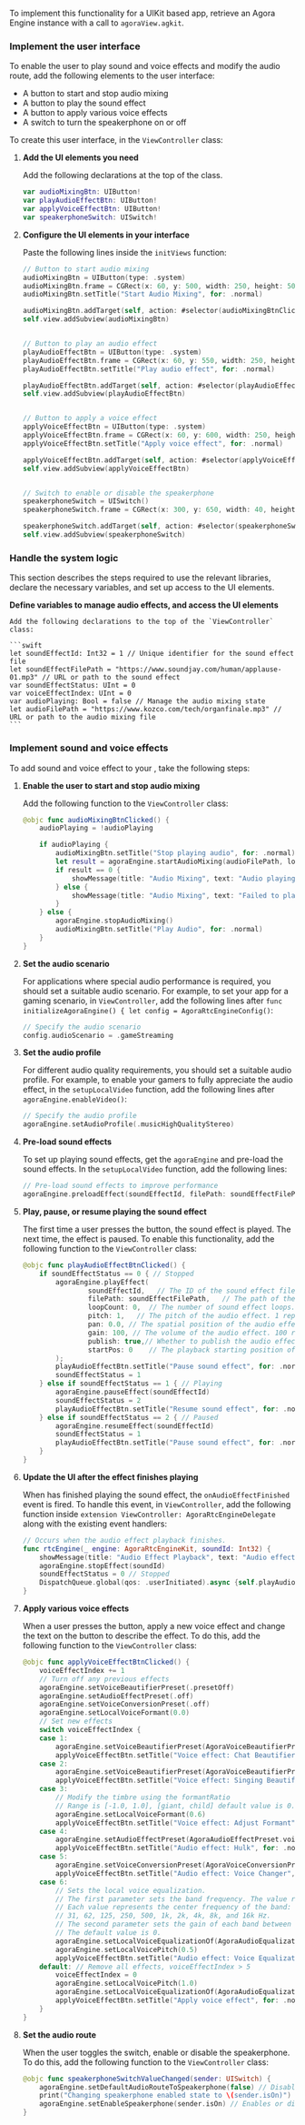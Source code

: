 <PlatformWrapper platform="ios">

To implement this functionality for a UIKit based app, retrieve an Agora Engine instance with a call to `agoraView.agkit`.

### Implement the user interface

To enable the user to play sound and voice effects and modify the audio route, add the following elements to the user interface:

* A button to start and stop audio mixing
* A button to play the sound effect
* A button to apply various voice effects
* A switch to turn the speakerphone on or off

To create this user interface, in the `ViewController` class:

1. **Add the UI elements you need**

    Add the following declarations at the top of the class.

    ```swift
    var audioMixingBtn: UIButton!
    var playAudioEffectBtn: UIButton!
    var applyVoiceEffectBtn: UIButton!
    var speakerphoneSwitch: UISwitch!
    ```

1. **Configure the UI elements in your interface**

    Paste the following lines inside the `initViews` function:

    ```swift
    // Button to start audio mixing
    audioMixingBtn = UIButton(type: .system)
    audioMixingBtn.frame = CGRect(x: 60, y: 500, width: 250, height: 50)
    audioMixingBtn.setTitle("Start Audio Mixing", for: .normal)

    audioMixingBtn.addTarget(self, action: #selector(audioMixingBtnClicked), for: .touchUpInside)
    self.view.addSubview(audioMixingBtn)


    // Button to play an audio effect
    playAudioEffectBtn = UIButton(type: .system)
    playAudioEffectBtn.frame = CGRect(x: 60, y: 550, width: 250, height: 50)
    playAudioEffectBtn.setTitle("Play audio effect", for: .normal)

    playAudioEffectBtn.addTarget(self, action: #selector(playAudioEffectBtnClicked), for: .touchUpInside)
    self.view.addSubview(playAudioEffectBtn)


    // Button to apply a voice effect
    applyVoiceEffectBtn = UIButton(type: .system)
    applyVoiceEffectBtn.frame = CGRect(x: 60, y: 600, width: 250, height: 50)
    applyVoiceEffectBtn.setTitle("Apply voice effect", for: .normal)

    applyVoiceEffectBtn.addTarget(self, action: #selector(applyVoiceEffectBtnClicked), for: .touchUpInside)
    self.view.addSubview(applyVoiceEffectBtn)


    // Switch to enable or disable the speakerphone
    speakerphoneSwitch = UISwitch()
    speakerphoneSwitch.frame = CGRect(x: 300, y: 650, width: 40, height: 50)

    speakerphoneSwitch.addTarget(self, action: #selector(speakerphoneSwitchValueChanged), for: .touchUpInside)
    self.view.addSubview(speakerphoneSwitch)
    ```

### Handle the system logic

This section describes the steps required to use the relevant libraries, declare the necessary variables, and set up access to the UI elements.

**Define variables to manage audio effects, and access the UI elements**

    Add the following declarations to the top of the `ViewController` class:

    ```swift
    let soundEffectId: Int32 = 1 // Unique identifier for the sound effect file
    let soundEffectFilePath = "https://www.soundjay.com/human/applause-01.mp3" // URL or path to the sound effect
    var soundEffectStatus: UInt = 0
    var voiceEffectIndex: UInt = 0
    var audioPlaying: Bool = false // Manage the audio mixing state
    let audioFilePath = "https://www.kozco.com/tech/organfinale.mp3" // URL or path to the audio mixing file
    ```

### Implement sound and voice effects

To add sound and voice effect to your <Vpl k="CLIENT" />, take the following steps:

1. **Enable the user to start and stop audio mixing**

    Add the following function to the `ViewController` class:

    ```swift
    @objc func audioMixingBtnClicked() {
        audioPlaying = !audioPlaying

        if audioPlaying {
            audioMixingBtn.setTitle("Stop playing audio", for: .normal)
            let result = agoraEngine.startAudioMixing(audioFilePath, loopback: false, cycle: -1, startPos: 0)
            if result == 0 {
                showMessage(title: "Audio Mixing", text: "Audio playing")
            } else {
                showMessage(title: "Audio Mixing", text: "Failed to play audio")
            }
        } else {
            agoraEngine.stopAudioMixing()
            audioMixingBtn.setTitle("Play Audio", for: .normal)
        }
    }
    ```

1. **Set the audio scenario**

    For applications where special audio performance is required, you should set a suitable audio scenario. For example, to set your app for a gaming scenario, in `ViewController`, add the following lines after `func initializeAgoraEngine() {
            let config = AgoraRtcEngineConfig()`:

    ```swift
    // Specify the audio scenario
    config.audioScenario = .gameStreaming
    ```

1. **Set the audio profile**

    For different audio quality requirements, you should set a suitable audio profile.  For example, to enable your gamers to fully appreciate the audio effect, in the `setupLocalVideo` function, add the following lines after `agoraEngine.enableVideo()`:

    ```swift
    // Specify the audio profile
    agoraEngine.setAudioProfile(.musicHighQualityStereo)
    ```

1. **Pre-load sound effects**

    To set up playing sound effects, get the `agoraEngine` and pre-load the sound effects. In the `setupLocalVideo` function, add the following lines:

    ```swift
    // Pre-load sound effects to improve performance
    agoraEngine.preloadEffect(soundEffectId, filePath: soundEffectFilePath)
    ```

1. **Play, pause, or resume playing the sound effect**

    The first time a user presses the button, the sound effect is played. The next time, the effect is paused. To enable this functionality, add the following function to the `ViewController` class:

    ```swift
    @objc func playAudioEffectBtnClicked() {
        if soundEffectStatus == 0 { // Stopped
            agoraEngine.playEffect(
                    soundEffectId,   // The ID of the sound effect file.
                    filePath: soundEffectFilePath,   // The path of the sound effect file.
                    loopCount: 0,  // The number of sound effect loops. -1 means an infinite loop. 0 means once.
                    pitch: 1,   // The pitch of the audio effect. 1 represents the original pitch.
                    pan: 0.0, // The spatial position of the audio effect. 0.0 represents that the audio effect plays in the front.
                    gain: 100, // The volume of the audio effect. 100 represents the original volume.
                    publish: true,// Whether to publish the audio effect to remote users.
                    startPos: 0    // The playback starting position of the audio effect file in ms.
            );
            playAudioEffectBtn.setTitle("Pause sound effect", for: .normal)
            soundEffectStatus = 1
        } else if soundEffectStatus == 1 { // Playing
            agoraEngine.pauseEffect(soundEffectId)
            soundEffectStatus = 2
            playAudioEffectBtn.setTitle("Resume sound effect", for: .normal)
        } else if soundEffectStatus == 2 { // Paused
            agoraEngine.resumeEffect(soundEffectId)
            soundEffectStatus = 1
            playAudioEffectBtn.setTitle("Pause sound effect", for: .normal)
        }
    }
    ```

1. **Update the UI after the effect finishes playing**

    When <Vpd k="SDK" /> has finished playing the sound effect, the `onAudioEffectFinished` event is fired. To handle this event, in `ViewController`, add the following function inside `extension ViewController: AgoraRtcEngineDelegate` along with the existing event handlers:

    ```swift
    // Occurs when the audio effect playback finishes.
    func rtcEngine(_ engine: AgoraRtcEngineKit, soundId: Int32) {
        showMessage(title: "Audio Effect Playback", text: "Audio effect finished")
        agoraEngine.stopEffect(soundId)
        soundEffectStatus = 0 // Stopped
        DispatchQueue.global(qos: .userInitiated).async {self.playAudioEffectBtn.setTitle("Play audio effect", for: .normal)}
    }
    ```

1. **Apply various voice effects**

    When a user presses the button, apply a new voice effect and change the text on the button to describe the effect. To do this, add the following function to the `ViewController` class:

    ```swift
    @objc func applyVoiceEffectBtnClicked() {
        voiceEffectIndex += 1
        // Turn off any previous effects
        agoraEngine.setVoiceBeautifierPreset(.presetOff)
        agoraEngine.setAudioEffectPreset(.off)
        agoraEngine.setVoiceConversionPreset(.off)
        agoraEngine.setLocalVoiceFormant(0.0)
        // Set new effects
        switch voiceEffectIndex {
        case 1:
            agoraEngine.setVoiceBeautifierPreset(AgoraVoiceBeautifierPreset.presetChatBeautifierMagnetic)
            applyVoiceEffectBtn.setTitle("Voice effect: Chat Beautifier", for: .normal)
        case 2:
            agoraEngine.setVoiceBeautifierPreset(AgoraVoiceBeautifierPreset.presetSingingBeautifier)
            applyVoiceEffectBtn.setTitle("Voice effect: Singing Beautifier", for: .normal)
        case 3:
            // Modify the timbre using the formantRatio
            // Range is [-1.0, 1.0], [giant, child] default value is 0.
            agoraEngine.setLocalVoiceFormant(0.6)
            applyVoiceEffectBtn.setTitle("Voice effect: Adjust Formant", for: .normal)
        case 4:
            agoraEngine.setAudioEffectPreset(AgoraAudioEffectPreset.voiceChangerEffectHulk)
            applyVoiceEffectBtn.setTitle("Audio effect: Hulk", for: .normal)
        case 5:
            agoraEngine.setVoiceConversionPreset(AgoraVoiceConversionPreset.changerBass)
            applyVoiceEffectBtn.setTitle("Audio effect: Voice Changer", for: .normal)
        case 6:
            // Sets the local voice equalization.
            // The first parameter sets the band frequency. The value ranges between 0 and 9.
            // Each value represents the center frequency of the band:
            // 31, 62, 125, 250, 500, 1k, 2k, 4k, 8k, and 16k Hz.
            // The second parameter sets the gain of each band between -15 and 15 dB.
            // The default value is 0.
            agoraEngine.setLocalVoiceEqualizationOf(AgoraAudioEqualizationBandFrequency.band500, withGain: 3)
            agoraEngine.setLocalVoicePitch(0.5)
            applyVoiceEffectBtn.setTitle("Audio effect: Voice Equalization", for: .normal)
        default: // Remove all effects, voiceEffectIndex > 5
            voiceEffectIndex = 0
            agoraEngine.setLocalVoicePitch(1.0)
            agoraEngine.setLocalVoiceEqualizationOf(AgoraAudioEqualizationBandFrequency.band500, withGain: 0)
            applyVoiceEffectBtn.setTitle("Apply voice effect", for: .normal)
        }
    }
    ```

1. **Set the audio route**

    When the user toggles the switch, enable or disable the speakerphone. To do this, add the following function to the `ViewController` class:

    ```swift
    @objc func speakerphoneSwitchValueChanged(sender: UISwitch) {
        agoraEngine.setDefaultAudioRouteToSpeakerphone(false) // Disables the default audio route.
        print("Changing speakerphone enabled state to \(sender.isOn)")
        agoraEngine.setEnableSpeakerphone(sender.isOn) // Enables or disables the speakerphone temporarily.
    }
    ```

</PlatformWrapper>
